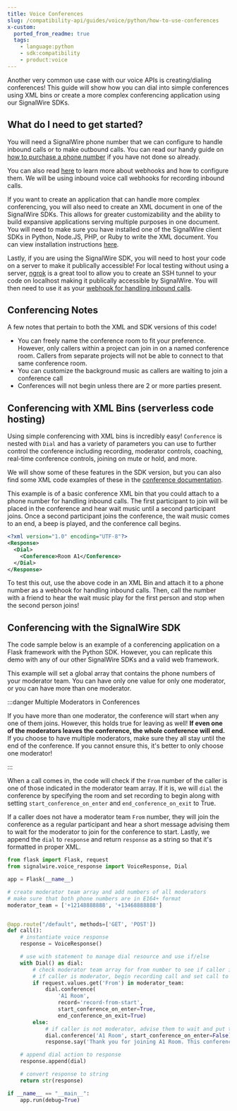 ---
title: Voice Conferences
slug: /compatibility-api/guides/voice/python/how-to-use-conferences
x-custom:
  ported_from_readme: true
  tags:
    - language:python
    - sdk:compatibility
    - product:voice
---


Another very common use case with our voice APIs is creating/dialing conferences! This guide will show how you can dial into simple conferences using XML bins or create a more complex conferencing application using our SignalWire SDKs. 

What do I need to get started?
------------------------------

You will need a SignalWire phone number that we can configure to handle inbound calls or to make outbound calls. You can read our handy guide on [how to purchase a phone number](/platform/phone-numbers/getting-started/buying-a-phone-number) if you have not done so already. 

You can also read [here](/platform/phone-numbers/guides/how-to-configure-your-webhook) to learn more about webhooks and how to configure them. We will be using inbound voice call webhooks for recording inbound calls. 

If you want to create an application that can handle more complex conferencing, you will also need to create an XML document in one of the SignalWire SDKs. This allows for greater customizability and the ability to build expansive applications serving multiple purposes in one document. You will need to make sure you have installed one of the SignalWire client SDKs in Python, Node.JS, PHP, or Ruby to write the XML document. You can view installation instructions [here](/compatibility-api/sdks).

Lastly, if you are using the SignalWire SDK, you will need to host your code on a server to make it publically accessible! For local testing without using a server, [ngrok](https://ngrok.com/) is a great tool to allow you to create an SSH tunnel to your code on localhost making it publically accessible by SignalWire. You will then need to use it as your [webhook for handling inbound calls](/platform/phone-numbers/guides/how-to-configure-your-webhook#inbound-voice-call).

Conferencing Notes
------------------

A few notes that pertain to both the XML and SDK versions of this code!

- You can freely name the conference room to fit your preference. However, only callers within a project can join in on a named conference room. Callers from separate projects will not be able to connect to that same conference room.
- You can customize the background music as callers are waiting to join a conference call
- Conferences will not begin unless there are 2 or more parties present.

Conferencing with XML Bins (serverless code hosting)
----------------------------------------------------

Using simple conferencing with XML bins is incredibly easy! `Conference` is nested with `Dial` and has a variety of parameters you can use to further control the conference including recording, moderator controls, coaching, real-time conference controls, joining on mute or hold, and more. 

We will show some of these features in the SDK version, but you can also find some XML code examples of these in the [conference documentation](/compatibility-api/cxml/voice/conference-noun).

This example is of a basic conference XML bin that you could attach to a phone number for handling inbound calls. The first participant to join will be placed in the conference and hear wait music until a second participant joins. Once a second participant joins the conference, the wait music comes to an end, a beep is played, and the conference call begins.

```xml
<?xml version="1.0" encoding="UTF-8"?>
<Response>
  <Dial>
    <Conference>Room A1</Conference>
  </Dial>
</Response>
```

To test this out, use the above code in an XML Bin and attach it to a phone number as a webhook for handling inbound calls. Then, call the number with a friend to hear the wait music play for the first person and stop when the second person joins!

Conferencing with the SignalWire SDK
------------------------------------

The code sample below is an example of a conferencing application on a Flask framework with the Python SDK. However, you can replicate this demo with any of our other SignalWire SDKs and a valid web framework. 

This example will set a global array that contains the phone numbers of your moderator team. You can have only one value for only one moderator, or you can have more than one moderator. 


:::danger Multiple Moderators in Conferences

If you have more than one moderator, the conference will start when any one of them joins. However, this holds true for leaving as well! **If even one of the moderators leaves the conference, the whole conference will end.** If you choose to have multiple moderators, make sure they all stay until the end of the conference. If you cannot ensure this, it's better to only choose one moderator!

:::

When a call comes in, the code will check if the `From` number of the caller is one of those indicated in the moderator team array. If it is, we will `dial` the conference by specifying the room and set recording to begin along with setting `start_conference_on_enter` and `end_conference_on_exit` to True. 

If a caller does not have a moderator team `From` number, they will join the conference as a regular participant and hear a short message advising them to wait for the moderator to join for the conference to start. Lastly, we append the `dial` to `response` and return `response` as a string so that it's formatted in proper XML. 

```python
from flask import Flask, request
from signalwire.voice_response import VoiceResponse, Dial

app = Flask(__name__)

# create moderator team array and add numbers of all moderators
# make sure that both phone numbers are in E164+ format 
moderator_team = ['+12148888888', '+13468888888']


@app.route("/default", methods=['GET', 'POST'])
def call():
    # instantiate voice response
    response = VoiceResponse()

    # use with statement to manage dial resource and use if/else
    with Dial() as dial:
        # check moderator team array for from number to see if caller is moderator
        # if caller is moderator, begin recording call and set call to start on enter and end on exit
        if request.values.get('From') in moderator_team:
            dial.conference(
                'A1 Room',
                record='record-from-start',
                start_conference_on_enter=True,
                end_conference_on_exit=True)
        else:
            # if caller is not moderator, advise them to wait and put them in conference as regular participant
            dial.conference('A1 Room', start_conference_on_enter=False)
            response.say('Thank you for joining A1 Room. This conference will start when your moderator enters the room.')

    # append dial action to response
    response.append(dial)

    # convert response to string
    return str(response)

if __name__ == "__main__":
    app.run(debug=True)
```
